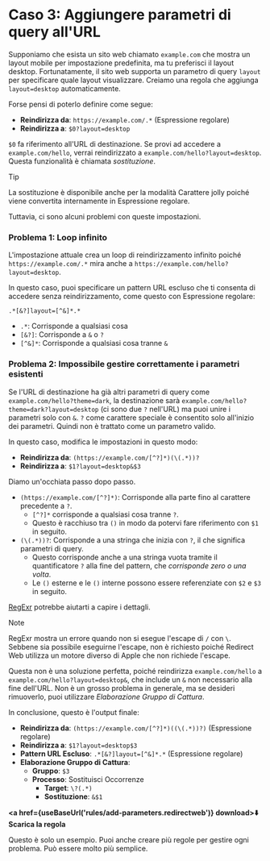 
# Caso 3: Aggiungere parametri di query all'URL

Supponiamo che esista un sito web chiamato `example.com` che mostra un layout mobile per impostazione predefinita, ma tu preferisci il layout desktop. Fortunatamente, il sito web supporta un parametro di query `layout` per specificare quale layout visualizzare. Creiamo una regola che aggiunga `layout=desktop` automaticamente.

Forse pensi di poterlo definire come segue:

* **Reindirizza da**: `https://example.com/.*` (Espressione regolare)
* **Reindirizza a**: `$0?layout=desktop`

`$0` fa riferimento all'URL di destinazione. Se provi ad accedere a `example.com/hello`, verrai reindirizzato a `example.com/hello?layout=desktop`. Questa funzionalità è chiamata *sostituzione*.

> [!TIP]
> La sostituzione è disponibile anche per la modalità Carattere jolly poiché viene convertita internamente in Espressione regolare.

Tuttavia, ci sono alcuni problemi con queste impostazioni.

### Problema 1: Loop infinito

L'impostazione attuale crea un loop di reindirizzamento infinito poiché `https://example.com/.*` mira anche a `https://example.com/hello?layout=desktop`.

In questo caso, puoi specificare un pattern URL escluso che ti consenta di accedere senza reindirizzamento, come questo con Espressione regolare:

```
.*[&?]layout=[^&]*.*
```

* `.*`: Corrisponde a qualsiasi cosa
* `[&?]`: Corrisponde a `&` o `?`
* `[^&]*`: Corrisponde a qualsiasi cosa tranne `&`

### Problema 2: Impossibile gestire correttamente i parametri esistenti

Se l'URL di destinazione ha già altri parametri di query come `example.com/hello?theme=dark`, la destinazione sarà `example.com/hello?theme=dark?layout=desktop` (ci sono due `?` nell'URL) ma puoi unire i parametri solo con `&`. `?` come carattere speciale è consentito solo all'inizio dei parametri. Quindi non è trattato come un parametro valido.

In questo caso, modifica le impostazioni in questo modo:

* **Reindirizza da**: `(https://example.com/[^?]*)(\(.*))?`
* **Reindirizza a**: `$1?layout=desktop&$3`

Diamo un'occhiata passo dopo passo.

* `(https://example.com/[^?]*)`: Corrisponde alla parte fino al carattere precedente a `?`.
    * `[^?]*` corrisponde a qualsiasi cosa tranne `?`.
    * Questo è racchiuso tra `()` in modo da potervi fare riferimento con `$1` in seguito.
* `(\(.*))?`: Corrisponde a una stringa che inizia con `?`, il che significa parametri di query.
    * Questo corrisponde anche a una stringa vuota tramite il quantificatore `?` alla fine del pattern, che *corrisponde zero o una volta*.
    * Le `()` esterne e le `()` interne possono essere referenziate con `$2` e `$3` in seguito.

[RegExr](https://regexr.com) potrebbe aiutarti a capire i dettagli.

> [!NOTE]
> RegExr mostra un errore quando non si esegue l'escape di `/` con `\`. Sebbene sia possibile eseguirne l'escape, non è richiesto poiché Redirect Web utilizza un motore diverso di Apple che non richiede l'escape.

Questa non è una soluzione perfetta, poiché reindirizza `example.com/hello` a `example.com/hello?layout=desktop&`, che include un `&` non necessario alla fine dell'URL. Non è un grosso problema in generale, ma se desideri rimuoverlo, puoi utilizzare *Elaborazione Gruppo di Cattura*.

In conclusione, questo è l'output finale:

* **Reindirizza da**: `(https://example.com/[^?]*)((\(.*))?)` (Espressione regolare)
* **Reindirizza a**: `$1?layout=desktop$3`
* **Pattern URL Escluso**: `.*[&?]layout=[^&]*.*` (Espressione regolare)
* **Elaborazione Gruppo di Cattura**:
    * **Gruppo**: `$3`
    * **Processo**: Sostituisci Occorrenze
        * **Target**: `\?(.*)`
        * **Sostituzione**: `&$1`

**<a href={useBaseUrl('rules/add-parameters.redirectweb')} download>⬇️ Scarica la regola</a>**


Questo è solo un esempio. Puoi anche creare più regole per gestire ogni problema. Può essere molto più semplice.
